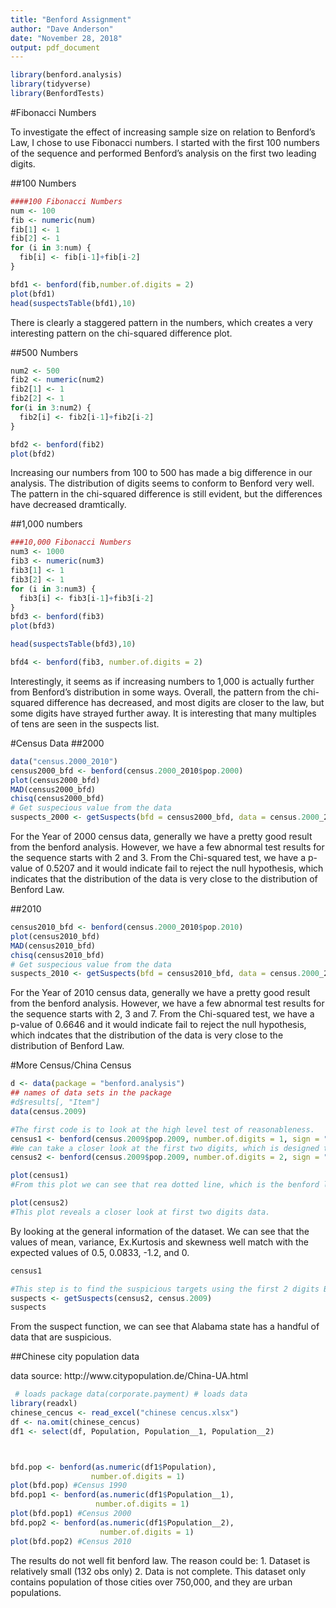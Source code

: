 ```yaml
---
title: "Benford Assignment"
author: "Dave Anderson"
date: "November 28, 2018"
output: pdf_document
---
```

```r
library(benford.analysis)
library(tidyverse)
library(BenfordTests)
```
#Fibonacci Numbers

To investigate the effect of increasing sample size on relation to Benford's Law, I chose to use Fibonacci numbers. I started with the first 100 numbers of the sequence and performed Benford's analysis on the first two leading digits.

##100 Numbers
```r
####100 Fibonacci Numbers
num <- 100
fib <- numeric(num)
fib[1] <- 1
fib[2] <- 1
for (i in 3:num) { 
  fib[i] <- fib[i-1]+fib[i-2]
} 

bfd1 <- benford(fib,number.of.digits = 2)
plot(bfd1)
head(suspectsTable(bfd1),10)
```
There is clearly a staggered pattern in the numbers, which creates a very interesting pattern on the chi-squared difference plot. 

##500 Numbers
```r
num2 <- 500
fib2 <- numeric(num2)
fib2[1] <- 1
fib2[2] <- 1
for(i in 3:num2) {
  fib2[i] <- fib2[i-1]+fib2[i-2]
}

bfd2 <- benford(fib2)
plot(bfd2)
```

Increasing our numbers from 100 to 500 has made a big difference in our analysis. The distribution of digits seems to conform to Benford very well. The pattern in the chi-squared difference is still evident, but the differences have decreased dramtically. 

##1,000 numbers
```r
###10,000 Fibonacci Numbers
num3 <- 1000
fib3 <- numeric(num3)
fib3[1] <- 1
fib3[2] <- 1
for (i in 3:num3) {
  fib3[i] <- fib3[i-1]+fib3[i-2]
}
bfd3 <- benford(fib3)
plot(bfd3)

head(suspectsTable(bfd3),10)

bfd4 <- benford(fib3, number.of.digits = 2)
```

Interestingly, it seems as if increasing numbers to 1,000 is actually further from Benford's distribution in some ways. Overall, the pattern from the chi-squared difference has decreased, and most digits are closer to the law, but some digits have strayed further away. It is interesting that many multiples of tens are seen in the suspects list. 

\newpage
#Census Data
##2000
```r
data("census.2000_2010")
census2000_bfd <- benford(census.2000_2010$pop.2000)
plot(census2000_bfd)
MAD(census2000_bfd)
chisq(census2000_bfd)
# Get suspecious value from the data
suspects_2000 <- getSuspects(bfd = census2000_bfd, data = census.2000_2010)
```
For the Year of 2000 census data, generally we have a pretty good result from the benford analysis. However, we have a few abnormal test results for the sequence starts with 2 and 3. From the Chi-squared test, we have a p-value of 0.5207 and it would indicate fail to reject the null hypothesis, which indicates that the distribution of the data is very close to the distribution of Benford Law.

##2010
```r
census2010_bfd <- benford(census.2000_2010$pop.2010)
plot(census2010_bfd)
MAD(census2010_bfd)
chisq(census2010_bfd)
# Get suspecious value from the data
suspects_2010 <- getSuspects(bfd = census2010_bfd, data = census.2000_2010)
```
For the Year of 2010 census data, generally we have a pretty good result from the benford analysis. However, we have a few abnormal test results for the sequence starts with 2, 3 and 7. From the Chi-squared test, we have a p-value of 0.6646 and it would indicate fail to reject the null hypothesis, which indcates that the distribution of the data is very close to the distribution of Benford Law.

\newpage
#More Census/China Census
```r
d <- data(package = "benford.analysis")
## names of data sets in the package
#d$results[, "Item"]
data(census.2009)

#The first code is to look at the high level test of reasonableness.
census1 <- benford(census.2009$pop.2009, number.of.digits = 1, sign = "positive", discrete = TRUE, round = 3)
#We can take a closer look at the first two digits, which is designed to select audit targets.
census2 <- benford(census.2009$pop.2009, number.of.digits = 2, sign = "positive", discrete = TRUE, round = 3)

plot(census1)
#From this plot we can see that rea dotted line, which is the benford line, generally matches good with the bar plot. There are some disgrepencies for the second order test starting at 3 digits.

plot(census2)
#This plot reveals a closer look at first two digits data.

```

By looking at the general information of the dataset. We can see that the values of mean, variance, Ex.Kurtosis and skewness well match with the expected values of 0.5, 0.0833, -1.2, and 0.
```r
census1
```

```r
#This step is to find the suspicious targets using the first 2 digits Benford model.
suspects <- getSuspects(census2, census.2009)
suspects
```

From the suspect function, we can see that Alabama state has a handful of data that are suspicious.



##Chinese city population data

data source: http://www.citypopulation.de/China-UA.html

```r
 # loads package data(corporate.payment) # loads data
library(readxl)
chinese_cencus <- read_excel("chinese cencus.xlsx")
df <- na.omit(chinese_cencus)
df1 <- select(df, Population, Population__1, Population__2)



bfd.pop <- benford(as.numeric(df1$Population),
                  number.of.digits = 1)
plot(bfd.pop) #Census 1990
bfd.pop1 <- benford(as.numeric(df1$Population__1),
                   number.of.digits = 1)
plot(bfd.pop1) #Census 2000
bfd.pop2 <- benford(as.numeric(df1$Population__2),
                    number.of.digits = 1)
plot(bfd.pop2) #Census 2010
```

The results do not well fit benford law. The reason could be:
1. Dataset is relatively small (132 obs only)
2. Data is not complete. This dataset only contains population of those cities over 750,000, and they are urban populations.